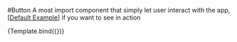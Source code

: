 
<Meta title="Components/Button" />

#Button
A most import component that simply let user interact with the app, [[Default
Example](/docs/components-button-example--success)] if you want to see in action


<Story name="Introduction" args={{}}>
    {Template.bind({})}
</Story>
